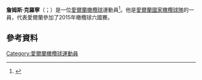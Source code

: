 '''詹姆斯·克羅寧'''（{{lang-en|James Cronin}}；{{bd|1990年|11月23日}}）是一位[[愛爾蘭|愛爾蘭]][[橄欖球|橄欖球]]運動員<ref>{{cite web|url=http://www.munsterrugby.ie/rugby/11240.php|title=Bonus Point Victory Away To Rotherham|date=8 December 2012|work=munsterrugby.ie|accessdate=14 April 2013|deadurl=yes|archiveurl=https://web.archive.org/web/20130903095840/http://www.munsterrugby.ie/rugby/11240.php|archivedate=2013-09-03}}</ref>。他是[[愛爾蘭國家橄欖球隊|愛爾蘭國家橄欖球隊]]的一員，代表愛爾蘭參加了2015年橄欖球六國賽。
==參考資料==
{{Reflist}}
[[Category:愛爾蘭橄欖球運動員|Category:愛爾蘭橄欖球運動員]]
